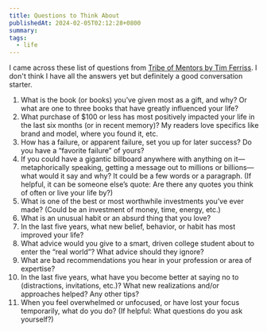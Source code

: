 ```yaml
---
title: Questions to Think About
publishedAt: 2024-02-05T02:12:28+0800
summary:
tags:
  - life
---
```


I came across these list of questions from [Tribe of Mentors by Tim Ferriss](https://tribeofmentors.com/). I don't think I have all the answers yet but definitely a good conversation starter.

1.  What is the book (or books) you’ve given most as a gift, and why? Or what are one to three books that have greatly influenced your life?
2.  What purchase of $100 or less has most positively impacted your life in the last six months (or in recent memory)? My readers love specifics like brand and model, where you found it, etc.
3.  How has a failure, or apparent failure, set you up for later success? Do you have a “favorite failure” of yours?
4.  If you could have a gigantic billboard anywhere with anything on it—metaphorically speaking, getting a message out to millions or billions—what would it say and why? It could be a few words or a paragraph. (If helpful, it can be someone else’s quote: Are there any quotes you think of often or live your life by?)
5.  What is one of the best or most worthwhile investments you’ve ever made? (Could be an investment of money, time, energy, etc.)
6.  What is an unusual habit or an absurd thing that you love?
7.  In the last five years, what new belief, behavior, or habit has most improved your life?
8.  What advice would you give to a smart, driven college student about to enter the “real world”? What advice should they ignore?
9.  What are bad recommendations you hear in your profession or area of expertise?
10. In the last five years, what have you become better at saying no to (distractions, invitations, etc.)? What new realizations and/or approaches helped? Any other tips?
11. When you feel overwhelmed or unfocused, or have lost your focus temporarily, what do you do? (If helpful: What questions do you ask yourself?)
